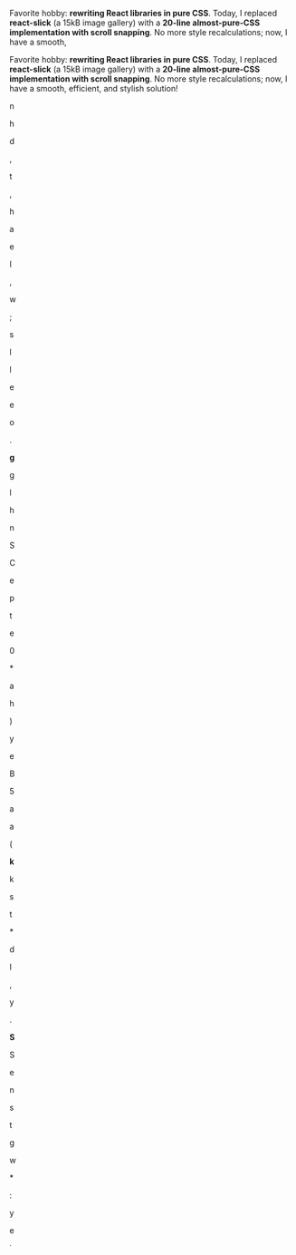 
Favorite hobby: **rewriting React libraries in pure CSS**. Today, I replaced **react-slick** (a 15kB image gallery) with a **20-line almost-pure-CSS implementation with scroll snapping**. No more style recalculations; now, I have a smooth,

Favorite hobby: **rewriting React libraries in pure CSS**. Today, I replaced **react-slick** (a 15kB image gallery) with a **20-line almost-pure-CSS implementation with scroll snapping**. No more style recalculations; now, I have a smooth, efficient, and stylish solution!

n

h

d

,

t

,

h

a

e

I

,

w

;

s

l

l

e

e

o

.

**g**

g

l

h

n

S

C

e

p

t

e

0

\*

a

h

)

y

e

B

5

a

a

(

**k**

k

s

t

\*

d

I

,

y

.

**S**

S

e

n

s

t

g

w

\*

:

y

e

˙
